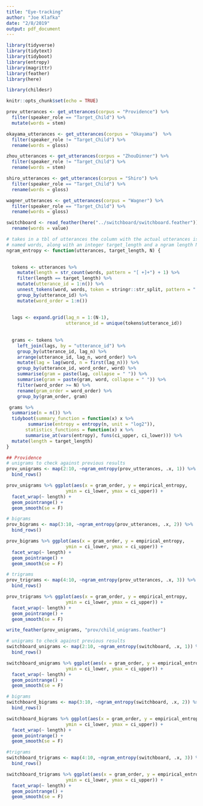 ```yaml
---
title: "Eye-tracking"
author: "Joe Klafka"
date: "2/8/2019"
output: pdf_document
---
```


```r
library(tidyverse)
library(tidytext)
library(tidyboot)
library(entropy)
library(magrittr)
library(feather)
library(here)

library(childesr)

knitr::opts_chunk$set(echo = TRUE)
```

```r
prov_utterances <- get_utterances(corpus = "Providence") %>% 
  filter(speaker_role == "Target_Child") %>%
  mutate(words = stem)

okayama_utterances <- get_utterances(corpus = "Okayama")  %>% 
  filter(speaker_role != "Target_Child") %>%
  rename(words = gloss)

zhou_utterances <- get_utterances(corpus = "ZhouDinner") %>%
  filter(speaker_role != "Target_Child") %>%
  rename(words = stem)

shiro_utterances <- get_utterances(corpus = "Shiro") %>% 
  filter(speaker_role == "Target_Child") %>%
  rename(words = gloss)

wagner_utterances <- get_utterances(corpus = "Wagner") %>% 
  filter(speaker_role == "Target_Child") %>%
  rename(words = gloss)

switchboard <- read_feather(here("../switchboard/switchboard.feather")) %>%
  rename(words = value)
```

```r
# takes in a tbl of utterances the column with the actual utterances is 
# named words, along with an integer target_length and a ngram length N.
ngram_entropy <- function(utterances, target_length, N) {

  
  tokens <- utterances %>%
    mutate(length = str_count(words, pattern = "[ +]+") + 1) %>%
    filter(length == target_length) %>%
    mutate(utterance_id = 1:n()) %>%
    unnest_tokens(word, words, token = stringr::str_split, pattern = " +") %>%
    group_by(utterance_id) %>%
    mutate(word_order = 1:n())
  
    
  lags <- expand.grid(lag_n = 1:(N-1), 
                      utterance_id = unique(tokens$utterance_id))
  
  
  grams <- tokens %>%
    left_join(lags, by = "utterance_id") %>%
    group_by(utterance_id, lag_n) %>%
    arrange(utterance_id, lag_n, word_order) %>%
    mutate(lag = lag(word, n = first(lag_n))) %>%
    group_by(utterance_id, word_order, word) %>%
    summarise(gram = paste(lag, collapse = " ")) %>%
    summarise(gram = paste(gram, word, collapse = " ")) %>%
    filter(word_order >= N) %>%
    rename(gram_order = word_order) %>%
    group_by(gram_order, gram)

 grams %>%
  summarise(n = n()) %>%
  tidyboot(summary_function = function(x) x %>% 
        summarise(entropy = entropy(n, unit = "log2")),
       statistics_functions = function(x) x %>%
       summarise_at(vars(entropy), funs(ci_upper, ci_lower))) %>%
  mutate(length = target_length)
}
```

```r
## Providence
# unigrams to check against previous results
prov_unigrams <- map(2:10, ~ngram_entropy(prov_utterances, .x, 1)) %>% 
  bind_rows()

prov_unigrams %>% ggplot(aes(x = gram_order, y = empirical_entropy,
                      ymin = ci_lower, ymax = ci_upper)) +
  facet_wrap(~ length) + 
  geom_pointrange() +
  geom_smooth(se = F)

# bigrams
prov_bigrams <- map(3:10, ~ngram_entropy(prov_utterances, .x, 2)) %>% 
  bind_rows()

prov_bigrams %>% ggplot(aes(x = gram_order, y = empirical_entropy,
                      ymin = ci_lower, ymax = ci_upper)) +
  facet_wrap(~ length) + 
  geom_pointrange() +
  geom_smooth(se = F)

# trigrams
prov_trigrams <- map(4:10, ~ngram_entropy(prov_utterances, .x, 3)) %>% 
  bind_rows()

prov_trigrams %>% ggplot(aes(x = gram_order, y = empirical_entropy,
                      ymin = ci_lower, ymax = ci_upper)) +
  facet_wrap(~ length) + 
  geom_pointrange() +
  geom_smooth(se = F)

write_feather(prov_unigrams, "prov/child_unigrams.feather")
```

```r
# unigrams to check against previous results
switchboard_unigrams <- map(2:10, ~ngram_entropy(switchboard, .x, 1)) %>% 
  bind_rows()

switchboard_unigrams %>% ggplot(aes(x = gram_order, y = empirical_entropy,
                      ymin = ci_lower, ymax = ci_upper)) +
  facet_wrap(~ length) + 
  geom_pointrange() +
  geom_smooth(se = F)

# bigrams
switchboard_bigrams <- map(3:10, ~ngram_entropy(switchboard, .x, 2)) %>% 
  bind_rows()

switchboard_bigrams %>% ggplot(aes(x = gram_order, y = empirical_entropy,
                      ymin = ci_lower, ymax = ci_upper)) +
  facet_wrap(~ length) + 
  geom_pointrange() +
  geom_smooth(se = F)

#trigrams
switchboard_trigrams <- map(4:10, ~ngram_entropy(switchboard, .x, 3)) %>% 
  bind_rows()

switchboard_trigrams %>% ggplot(aes(x = gram_order, y = empirical_entropy,
                      ymin = ci_lower, ymax = ci_upper)) +
  facet_wrap(~ length) + 
  geom_pointrange() +
  geom_smooth(se = F)
```





















